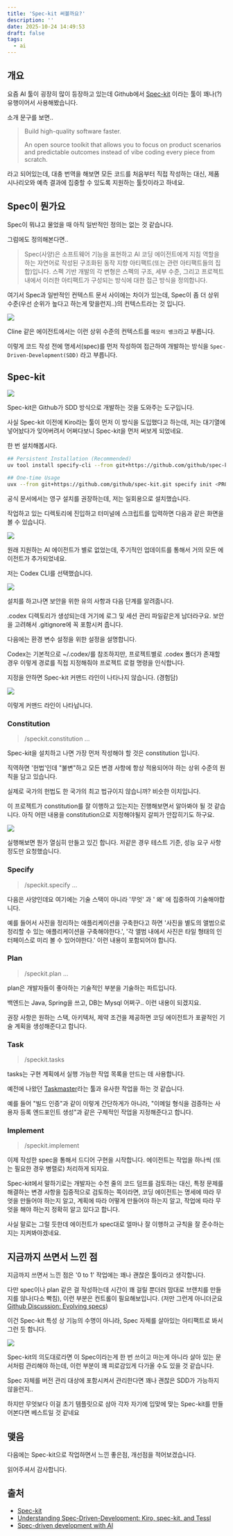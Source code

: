 ```yaml
---
title: 'Spec-kit 써볼까요?'
description: ''
date: 2025-10-24 14:49:53
draft: false
tags:
  - ai
---
```


## 개요

요즘 AI 툴이 굉장히 많이 등장하고 있는데 Github에서 [Spec-kit](https://github.com/github/spec-kit) 이라는 툴이 꽤나(?) 유행이어서 사용해봤습니다.

소개 문구를 보면..

> Build high-quality software faster.
>
> An open source toolkit that allows you to focus on product scenarios and predictable outcomes instead of vibe coding every piece from scratch.

라고 되어있는데, 대충 번역을 해보면 모든 코드를 처음부터 직접 작성하는 대신, 제품 시나리오와 예측 결과에 집중할 수 있도록 지원하는 툴킷이라고 하네요.

## Spec이 뭔가요

Spec이 뭐냐고 물었을 때 아직 일반적인 정의는 없는 것 같습니다.

그럼에도 정의해본다면..

> Spec(사양)은 소프트웨어 기능을 표현하고 AI 코딩 에이전트에게 지침 역할을 하는 자연어로 작성된 구조화된 동작 지향 아티팩트(또는 관련 아티팩트들의 집합)입니다. 스펙 기반 개발의 각 변형은 스펙의 구조, 세부 수준, 그리고 프로젝트 내에서 이러한 아티팩트가 구성되는 방식에 대한 접근 방식을 정의합니다.

여기서 Spec과 일반적인 컨텍스트 문서 사이에는 차이가 있는데, Spec이 좀 더 상위 수준(우선 순위가 높다고 하는게 맞을런지..)의 컨텍스트라는 것 입니다.

![](/img/what_is_SDD/01.png)

Cline 같은 에이전트에서는 이런 상위 수준의 컨텍스트를 `메모리 뱅크`라고 부릅니다.

이렇게 코드 작성 전에 명세서(spec)를 먼저 작성하여 접근하여 개발하는 방식을 `Spec-Driven-Development(SDD)` 라고 부릅니다.

## Spec-kit

![](/img/what_is_SDD/02.png)

Spec-kit은 Github가 SDD 방식으로 개발하는 것을 도와주는 도구입니다.

사실 Spec-kit 이전에 Kiro라는 툴이 먼저 이 방식을 도입했다고 하는데, 저는 대기열에 넣어놨다가 잊어버려서 어쩌다보니 Spec-kit을 먼저 써보게 되었네요.

한 번 설치해봅시다.

```bash
## Persistent Installation (Recommended)
uv tool install specify-cli --from git+https://github.com/github/spec-kit.git

## One-time Usage
uvx --from git+https://github.com/github/spec-kit.git specify init <PROJECT_NAME>
```

공식 문서에서는 영구 설치를 권장하는데, 저는 일회용으로 설치했습니다.

작업하고 있는 디렉토리에 진입하고 터미널에 스크립트를 입력하면 다음과 같은 화면을 볼 수 있습니다.

![](/img/what_is_SDD/03.jpeg)

원래 지원하는 AI 에이전트가 별로 없었는데, 주기적인 업데이트를 통해서 거의 모든 에이전트가 추가되었네요.

저는 Codex CLI를 선택했습니다.

![](/img/what_is_SDD/04.jpeg)

설치를 하고나면 보안을 위한 유의 사항과 다음 단계를 알려줍니다.

.codex 디렉토리가 생성되는데 거기에 로그 및 세션 관리 파일같은게 남더라구요. 보안을 고려해서 .gitignore에 꼭 포함시켜 줍니다.

다음에는 환경 변수 설정을 위한 설정을 설명합니다.

Codex는 기본적으로 ~/.codex/를 참조하지만, 프로젝트별로 .codex 폴더가 존재할 경우 이렇게 경로를 직접 지정해줘야 프로젝트 로컬 명령을 인식합니다.

지정을 안하면 Spec-kit 커맨드 라인이 나타나지 않습니다. (경험담)

![](/img/what_is_SDD/05.jpeg)

이렇게 커맨드 라인이 나타납니다.

### Constitution

> /speckit.constitution ...

Spec-kit을 설치하고 나면 가장 먼저 작성해야 할 것은 constitution 입니다.

직역하면 '헌법'인데 "불변"하고 모든 변경 사항에 항상 적용되어야 하는 상위 수준의 원칙을 담고 있습니다.

실제로 국가의 헌법도 한 국가의 최고 법규이지 않습니까? 비슷한 이치입니다.

이 프로젝트가 constitution를 잘 이행하고 있는지는 진행해보면서 알아봐야 될 것 같습니다. 아직 어떤 내용을 constitution으로 지정해야될지 갈피가 안잡히기도 하구요.

![](/img/what_is_SDD/07.jpeg)

실행해보면 뭔가 열심히 만들고 있긴 합니다. 저같은 경우 테스트 기준, 성능 요구 사항 정도만 요청했습니다.

### Specify

> /speckit.specify ...

다음은 사양인데요 여기에는 기술 스택이 아니라 '무엇' 과 ' 왜' 에 집중하여 기술해야합니다.

예를 들어서 사진을 정리하는 애플리케이션을 구축한다고 하면 '사진을 별도의 앨범으로 정리할 수 있는 애플리케이션을 구축해야한다.', '각 앨범 내에서 사진은 타일 형태의 인터페이스로 미리 볼 수 있어야한다.' 이런 내용이 포함되어야 합니다.

### Plan

> /speckit.plan ...

plan은 개발자들이 좋아하는 기술적인 부분을 기술하는 파트입니다.

백엔드는 Java, Spring을 쓰고, DB는 Mysql 어쩌구.. 이런 내용이 되겠지요.

권장 사항은 원하는 스택, 아키텍처, 제약 조건을 제공하면 코딩 에이전트가 포괄적인 기술 계획을 생성해준다고 합니다.

### Task

> /speckit.tasks

tasks는 구현 계획에서 실행 가능한 작업 목록을 만드는 데 사용합니다.

예전에 나왔던 [Taskmaster](https://www.task-master.dev/)라는 툴과 유사한 작업을 하는 것 같습니다.

예를 들어 "빌드 인증"과 같이 이렇게 간단하게가 아니라, "이메일 형식을 검증하는 사용자 등록 엔드포인트 생성"과 같은 구체적인 작업을 지정해준다고 합니다.

### Implement

> /speckit.implement

이제 작성한 spec을 통해서 드디어 구현을 시작합니다. 에이전트는 작업을 하나씩 (또는 필요한 경우 병렬로) 처리하게 되지요.

Spec-kit에서 말하기로는 개발자는 수천 줄의 코드 덤프를 검토하는 대신, 특정 문제를 해결하는 변경 사항을 집중적으로 검토하는 쪽이라면, 코딩 에이전트는 명세에 따라 무엇을 만들어야 하는지 알고, 계획에 따라 어떻게 만들어야 하는지 알고, 작업에 따라 무엇을 해야 하는지 정확히 알고 있다고 합니다.

사실 말로는 그럴 듯한데 에이전트가 spec대로 얼마나 잘 이행하고 규칙을 잘 준수하는지는 지켜봐야겠네요.

## 지금까지 쓰면서 느낀 점

지금까지 쓰면서 느낀 점은 '0 to 1' 작업에는 꽤나 괜찮은 툴이라고 생각합니다.

다만 spec이나 plan 같은 걸 작성하는데 시간이 꽤 걸릴 뿐더러 맘대로 브랜치를 만들지를 않나(다소 빡침), 이런 부분은 컨트롤이 필요해보입니다. (저만 그런게 아니더군요 [Github Discussion: Evolving specs](https://github.com/github/spec-kit/discussions/152))

이건 Spec-kit 특성 상 기능의 수명이 아니라, Spec 자체를 살아있는 아티팩트로 봐서 그런 듯 합니다.

![](/img/what_is_SDD/06.png)

Spec-kit의 의도대로라면 이 Spec이라는게 한 번 쓰이고 마는게 아니라 살아 있는 문서처럼 관리해야 하는데, 이런 부분이 꽤 피로감있게 다가올 수도 있을 것 같습니다.

Spec 자체를 버전 관리 대상에 포함시켜서 관리한다면 꽤나 괜찮은 SDD가 가능하지 않을런지..

하지만 무엇보다 이걸 초기 템플릿으로 삼아 각자 자기에 입맞에 맞는 Spec-kit를 만들어본다면 베스트일 것 같네요

## 맺음

다음에는 Spec-kit으로 작업하면서 느낀 좋은점, 개선점을 적어보겠습니다.

읽어주셔서 감사합니다.

## 출처

- [Spec-kit](https://github.com/github/spec-kit)
- [Understanding Spec-Driven-Development: Kiro, spec-kit, and Tessl](https://martinfowler.com/articles/exploring-gen-ai/sdd-3-tools.html)
- [Spec-driven development with AI](https://github.blog/ai-and-ml/generative-ai/spec-driven-development-with-ai-get-started-with-a-new-open-source-toolkit/)




